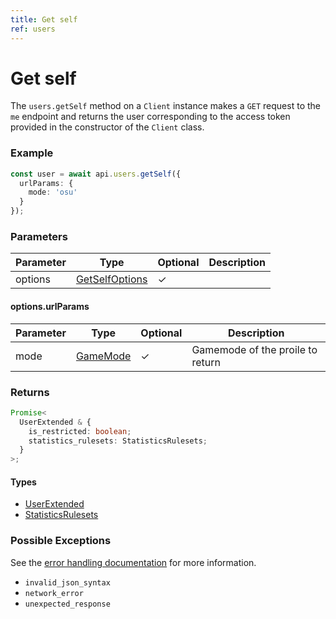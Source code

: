 ```yaml
---
title: Get self
ref: users
---
```


# Get self

The `users.getSelf` method on a `Client` instance makes a `GET` request to the `me` endpoint and returns the user corresponding to the access token provided in the constructor of the `Client` class.

### Example

```ts
const user = await api.users.getSelf({
  urlParams: {
    mode: 'osu'
  }
});
```

### Parameters

| Parameter | Type                                           | Optional | Description |
| --------- | ---------------------------------------------- | -------- | ----------- |
| options   | [GetSelfOptions](/references/get-self-options) | ✓        |             |

#### options.urlParams

| Parameter | Type                              | Optional | Description                      |
| --------- | --------------------------------- | -------- | -------------------------------- |
| mode      | [GameMode](/references/game-mode) | ✓        | Gamemode of the proile to return |

### Returns

```ts
Promise<
  UserExtended & {
    is_restricted: boolean;
    statistics_rulesets: StatisticsRulesets;
  }
>;
```

#### Types

- [UserExtended](/references/user-extended)
- [StatisticsRulesets](/references/statistics-rulesets)

### Possible Exceptions

See the [error handling documentation](/extras/error-handling) for more information.

- `invalid_json_syntax`
- `network_error`
- `unexpected_response`
